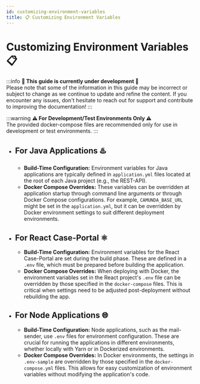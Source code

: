 ```yaml
---
id: customizing-environment-variables
title: 📋 Customizing Environment Variables
---
```


# Customizing Environment Variables 📋

:::info
**🚧 This guide is currently under development 🚧**<br />
Please note that some of the information in this guide may be incorrect or subject to change as we continue to update and refine the content. If you encounter any issues, don't hesitate to reach out for support and contribute to improving the documentation!
:::

:::warning
**⚠️ For Development/Test Environments Only ⚠️**<br />
The provided docker-compose files are recommended only for use in development or test environments.
:::

- ## For Java Applications ♨️
    - **Build-Time Configuration:** Environment variables for Java applications are typically defined in `application.yml` files located at the root of each Java project (e.g., the REST-API).
    - **Docker Compose Overrides:** These variables can be overridden at application startup through command line arguments or through Docker Compose configurations. For example, `CAMUNDA_BASE_URL` might be set in the `application.yml`, but it can be overridden by Docker environment settings to suit different deployment environments.
- ## For React Case-Portal ⚛️
    - **Build-Time Configuration:** Environment variables for the React Case-Portal are set during the build phase. These are defined in a `.env` file, which must be prepared before building the application.
    - **Docker Compose Overrides:** When deploying with Docker, the environment variables set in the React project's `.env` file can be overridden by those specified in the `docker-compose` files. This is critical when settings need to be adjusted post-deployment without rebuilding the app.
- ## For Node Applications 🌐
    - **Build-Time Configuration:** Node applications, such as the mail-sender, use `.env` files for environment configuration. These are crucial for running the applications in different environments, whether locally with Yarn or in Dockerized environments.
    - **Docker Compose Overrides:** In Docker environments, the settings in `.env-sample` are overridden by those specified in the `docker-compose.yml` files. This allows for easy customization of environment variables without modifying the application's code.
